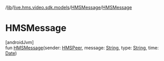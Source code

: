 /[lib](/api-reference/android/v2/home/content)/[live.hms.video.sdk.models](../index)/[HMSMessage](index)/[HMSMessage](-h-m-s-message)

# HMSMessage

[androidJvm]\
fun [HMSMessage](-h-m-s-message)(sender: [HMSPeer](../-h-m-s-peer/index), message: [String](https://kotlinlang.org/api/latest/jvm/stdlib/kotlin/-string/index.html), type: [String](https://kotlinlang.org/api/latest/jvm/stdlib/kotlin/-string/index.html), time: [Date](https://developer.android.com/reference/kotlin/java/util/Date.html))
